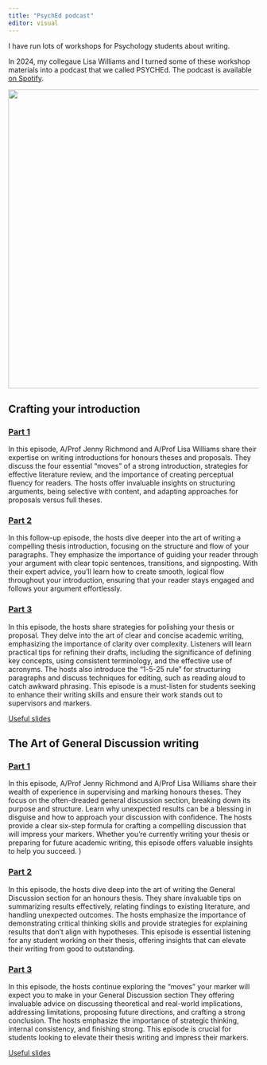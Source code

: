 ```yaml
---
title: "PsychEd podcast"
editor: visual
---
```


I have run lots of workshops for Psychology students about writing.

In 2024, my collegaue Lisa Williams and I turned some of these workshop materials into a podcast that we called PSYCHEd. The podcast is available [on Spotify](https://open.spotify.com/show/5pCOyvuFSaeFaYjjIKnY3j).

![](psyched.png){width="600"}

## Crafting your introduction

### [Part 1](https://open.spotify.com/episode/4FhRiLnLpuED2h7dyGOYXZ?si=VOh8ZFjRQ3SMC-CZcXMQhA)

In this episode, A/Prof Jenny Richmond and A/Prof Lisa Williams share their expertise on writing introductions for honours theses and proposals. They discuss the four essential "moves" of a strong introduction, strategies for effective literature review, and the importance of creating perceptual fluency for readers. The hosts offer invaluable insights on structuring arguments, being selective with content, and adapting approaches for proposals versus full theses.

### [Part 2](https://open.spotify.com/episode/1ZaaJ8SPPkFgGEMkXrta2S?si=5oooQCqcTZ-mIacoOtQefQ)

In this follow-up episode, the hosts dive deeper into the art of writing a compelling thesis introduction, focusing on the structure and flow of your paragraphs. They emphasize the importance of guiding your reader through your argument with clear topic sentences, transitions, and signposting. With their expert advice, you’ll learn how to create smooth, logical flow throughout your introduction, ensuring that your reader stays engaged and follows your argument effortlessly.

### [Part 3](https://open.spotify.com/episode/7uNBVy26HrHmLiadcTK8Nu?si=DqfVPSs3SIyg-oAJIfatlQ)

In this episode, the hosts share strategies for polishing your thesis or proposal. They delve into the art of clear and concise academic writing, emphasizing the importance of clarity over complexity. Listeners will learn practical tips for refining their drafts, including the significance of defining key concepts, using consistent terminology, and the effective use of acronyms. The hosts also introduce the "1-5-25 rule" for structuring paragraphs and discuss techniques for editing, such as reading aloud to catch awkward phrasing. This episode is a must-listen for students seeking to enhance their writing skills and ensure their work stands out to supervisors and markers.

[Useful slides](⁠https://jennyslides.netlify.app/reviewerhat/#/title-slide)

## The Art of General Discussion writing

### [Part 1](https://open.spotify.com/episode/1LtG9S3aK5LR4xODNIvwPL?si=_sOlEvnJRPe4fa1CMqNRPQ)

In this episode, A/Prof Jenny Richmond and A/Prof Lisa Williams share their wealth of experience in supervising and marking honours theses. They focus on the often-dreaded general discussion section, breaking down its purpose and structure. Learn why unexpected results can be a blessing in disguise and how to approach your discussion with confidence. The hosts provide a clear six-step formula for crafting a compelling discussion that will impress your markers. Whether you're currently writing your thesis or preparing for future academic writing, this episode offers valuable insights to help you succeed. )

### [Part 2](https://open.spotify.com/episode/6bM67UCmzOEs2BvHFLevWE?si=X71cCkj2SEiVdmYp2xFRcQ)

In this episode, the hosts dive deep into the art of writing the General Discussion section for an honours thesis. They share invaluable tips on summarizing results effectively, relating findings to existing literature, and handling unexpected outcomes. The hosts emphasize the importance of demonstrating critical thinking skills and provide strategies for explaining results that don't align with hypotheses. This episode is essential listening for any student working on their thesis, offering insights that can elevate their writing from good to outstanding.

### [Part 3](https://open.spotify.com/episode/4DYx8baY3IqfERlpY7BNae?si=wy9XbNvxQtOTiFjaP0s4BA)

In this episode, the hosts continue exploring the “moves” your marker will expect you to make in your General Discussion section They offering invaluable advice on discussing theoretical and real-world implications, addressing limitations, proposing future directions, and crafting a strong conclusion. The hosts emphasize the importance of strategic thinking, internal consistency, and finishing strong. This episode is crucial for students looking to elevate their thesis writing and impress their markers.

[Useful slides](https://jennyslides.netlify.app/gd/#/title-slide)
